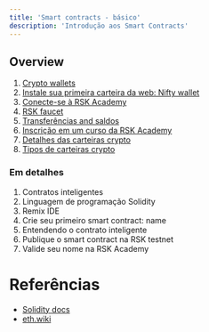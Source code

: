 ---
title: 'Smart contracts - básico'
description: 'Introdução aos Smart Contracts'
---

## Overview

1. [Crypto wallets](/courses/dev/01/wallets-intro)
2. [Instale sua primeira carteira da web: Nifty wallet](/courses/dev/01/install-web-wallet)
3. [Conecte-se à RSK Academy](/courses/dev/01/connecting-to-academy)
4. [RSK faucet](/courses/dev/01/rsk-faucet)
5. [Transferências and saldos](/courses/dev/01/first-transfer)
6. [Inscrição em um curso da RSK Academy](/courses/dev/01/subscribe-to-academy)
7. [Detalhes das carteiras crypto](/courses/dev/01/wallets-details)
8. [Tipos de carteiras crypto](/courses/dev/01/wallets-types)

### Em detalhes

1. Contratos inteligentes
2. Linguagem de programação Solidity
3. Remix IDE
4. Crie seu primeiro smart contract: name
5. Entendendo o contrato inteligente
6. Publique o smart contract na RSK testnet
7. Valide seu nome na RSK Academy

# Referências

- [Solidity docs](https://docs.soliditylang.org/)
- [eth.wiki](https://eth.wiki/)
